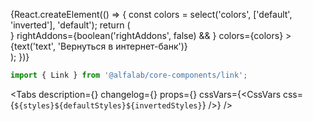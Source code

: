 




<Meta
    title='Компоненты/Link'
    component={Link}
/>


<!-- Canvas -->

<Story name='Link'>
    {React.createElement(() => {
        const colors = select('colors', ['default', 'inverted'], 'default');
        return (
            <div style={{
                backgroundColor: colors === 'inverted' ? 'var(--color-light-bg-primary-inverted)' : 'transparent',
                padding: '8px',
                position: 'absolute',
                top: 0,
                left: 0,
                right: 0,
                bottom: 0,
            }}>
                <Typography.Text view='primary-medium'>
                    <Link
                        view={select('view', VIEWS, 'primary')}
                        pseudo={boolean('pseudo', false)}
                        underline={boolean('underline', true)}
                        href={text('href', '')}
                        leftAddons={boolean('leftAddons', false) && <StarMIcon />}
                        rightAddons={boolean('rightAddons', false) && <StarMIcon />}
                        colors={colors}
                    >
                        {text('text', 'Вернуться в интернет-банк')}
                    </Link>
                </Typography.Text>
            </div>
        );
    })}
</Story>


<!-- Docs -->

<ComponentHeader
    name='Link'
    version={version}
    package='@alfalab/core-components/link'
    design='https://www.figma.com/file/cdNnkh2QdxuvYLrBm4cubM/Web-%3A%3A-Core-Default-Components?node-id=204%3A38227'
/>

```jsx
import { Link } from '@alfalab/core-components/link';
```

<Tabs
    description={<Description />}
    changelog={<Changelog />}
    props={<ArgsTable of={LinkTS} />}
    cssVars={<CssVars css={`${styles}${defaultStyles}${invertedStyles}`} />}
/>

